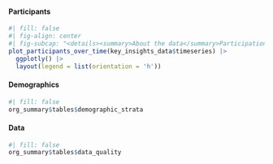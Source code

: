 ::: {.panel-accordion}

#### Participants
```r
#| fill: false
#| fig-align: center
#| fig-subcap: "<details><summary>About the data</summary>Participation from newly recruited participants (light green), or repeat measurements from returning participants (dark blue); with cumulative number of unique participants over time (shaded grey area) and their unique measurements (grey line).</details>"
plot_participants_over_time(key_insights_data$timeseries) |> 
  ggplotly() |> 
  layout(legend = list(orientation = 'h'))
```

#### Demographics
```r
#| fill: false
org_summary$tables$demographic_strata
```

#### Data
```r
#| fill: false
org_summary$tables$data_quality
```

:::

